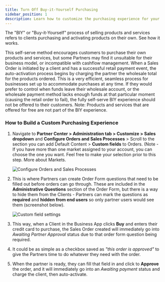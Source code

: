 ```yaml
---
title: Turn Off Buy-it-Yourself Purchasing
sidebar_position: 1
description: Learn how to customize the purchasing experience for your clients by turning off Buy-it-Yourself purchasing.
---
```


The "BIY" or "Buy-it-Yourself" process of selling products and services refers to clients purchasing and activating products on their own. See how it works.

This self-serve method encourages customers to purchase their own products and services, but some Partners may find it unsuitable for their business model, or incompatible with cashflow management. When a Sales Order is initiated by a client and has a successful retail payment event, the auto-activation process begins by charging the partner the wholesale total for the products ordered. This is a very efficient, seamless process for businesses set up to accommodate purchases at any time. If they would prefer to control when funds leave their wholesale account, or the wholesale payment method lacks enough funds at that particular moment (causing the retail order to fail), the fully self-serve BIY experience should not be offered to their customers. Note: Products and services that are offered for free are not part of the BIY experience.

### **How to Build a Custom Purchasing Experience**

1. Navigate to **Partner Center > Administration tab > Customize > Sales dropdown** and **Configure Orders and Sales Processes** > Scroll to the section you can add Default Content > **Custom fields** to Orders. (Note - If you have more than one market assigned to your account, you can choose the one you want. Feel free to make your selection prior to this step. More about Markets.

   ![Configure Orders and Sales Processes](/img/administration/customize/24635164187927.png)

2. This is where Partners can create Order Form questions that need to be filled out before orders can go through. These are included in the **Administrative Questions** section of the Order Form, but there is a way to hide them from the Clients - Partners can mark the questions as **required** and **hidden from end users** so only partner users would see them (screenshot below).

   ![Custom field settings](/img/administration/customize/24635164189207.png)

3. This way, when a Client in the Business App clicks **Buy** and enters their credit card to purchase, the Sales Order created will immediately go into *Awaiting Partner Approval* status due to that order form question being required.

4. It could be as simple as a checkbox saved as *"this order is approved"* to give the Partners time to do whatever they need with the order.

5. When the partner is ready, they can fill that field in and click to **Approve** the order, and it will immediately go into an *Awaiting payment* status and charge the client, then auto-activate.